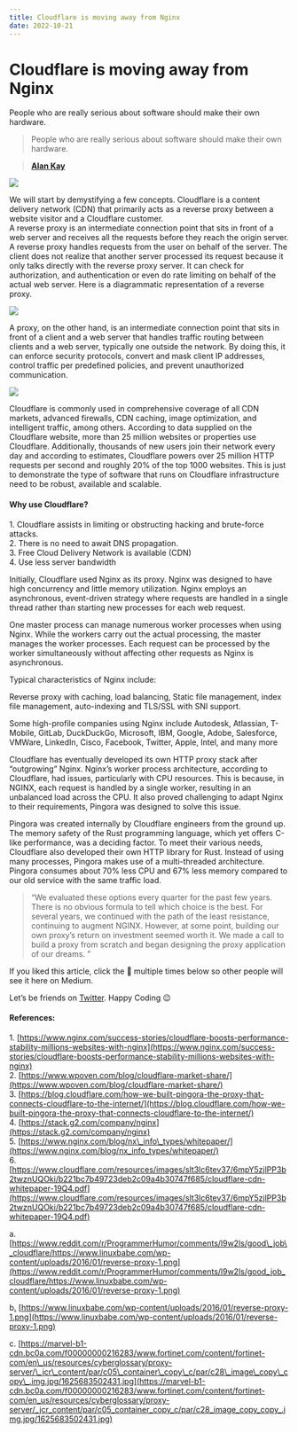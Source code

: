 ```yaml
---
title: Cloudflare is moving away from Nginx
date: 2022-10-21
---
```



# Cloudflare is moving away from Nginx

People who are really serious about software should make their own hardware.

> People who are really serious about software should make their own hardware.

> [**Alan Kay**](https://www.brainyquote.com/authors/alan-kay-quotes)

![](/blogs/medium/0__QqnGe0zcFVmyeKhy.jpg)

We will start by demystifying a few concepts. Cloudflare is a content delivery network (CDN) that primarily acts as a reverse proxy between a website visitor and a Cloudflare customer.  
A reverse proxy is an intermediate connection point that sits in front of a web server and receives all the requests before they reach the origin server. A reverse proxy handles requests from the user on behalf of the server. The client does not realize that another server processed its request because it only talks directly with the reverse proxy server. It can check for authorization, and authentication or even do rate limiting on behalf of the actual web server. Here is a diagrammatic representation of a reverse proxy.

![](/blogs/medium/0__Vuk9eAnYMY4ZkqX9.png)

A proxy, on the other hand, is an intermediate connection point that sits in front of a client and a web server that handles traffic routing between clients and a web server, typically one outside the network. By doing this, it can enforce security protocols, convert and mask client IP addresses, control traffic per predefined policies, and prevent unauthorized communication.

![](/blogs/medium/0__DXSOI8l3367sghd__.jpg)

Cloudflare is commonly used in comprehensive coverage of all CDN markets, advanced firewalls, CDN caching, image optimization, and intelligent traffic, among others. According to data supplied on the Cloudflare website, more than 25 million websites or properties use Cloudflare. Additionally, thousands of new users join their network every day and according to estimates, Cloudflare powers over 25 million HTTP requests per second and roughly 20% of the top 1000 websites. This is just to demonstrate the type of software that runs on Cloudflare infrastructure need to be robust, available and scalable.

#### Why use Cloudflare?

1\. Cloudflare assists in limiting or obstructing hacking and brute-force attacks.  
2\. There is no need to await DNS propagation.  
3\. Free Cloud Delivery Network is available (CDN)  
4\. Use less server bandwidth

Initially, Cloudflare used Nginx as its proxy. Nginx was designed to have high concurrency and little memory utilization. Nginx employs an asynchronous, event-driven strategy where requests are handled in a single thread rather than starting new processes for each web request.

One master process can manage numerous worker processes when using Nginx. While the workers carry out the actual processing, the master manages the worker processes. Each request can be processed by the worker simultaneously without affecting other requests as Nginx is asynchronous.

Typical characteristics of Nginx include:

Reverse proxy with caching, load balancing, Static file management, index file management, auto-indexing and TLS/SSL with SNI support.

Some high-profile companies using Nginx include Autodesk, Atlassian, T-Mobile, GitLab, DuckDuckGo, Microsoft, IBM, Google, Adobe, Salesforce, VMWare, LinkedIn, Cisco, Facebook, Twitter, Apple, Intel, and many more

Cloudflare has eventually developed its own HTTP proxy stack after “outgrowing” Nginx. Nginx’s worker process architecture, according to Cloudflare, had issues, particularly with CPU resources. This is because, in NGINX, each request is handled by a single worker, resulting in an unbalanced load across the CPU. It also proved challenging to adapt Nginx to their requirements, Pingora was designed to solve this issue.

Pingora was created internally by Cloudflare engineers from the ground up. The memory safety of the Rust programming language, which yet offers C-like performance, was a deciding factor. To meet their various needs, Cloudflare also developed their own HTTP library for Rust. Instead of using many processes, Pingora makes use of a multi-threaded architecture. Pingora consumes about 70% less CPU and 67% less memory compared to our old service with the same traffic load.

> “We evaluated these options every quarter for the past few years. There is no obvious formula to tell which choice is the best. For several years, we continued with the path of the least resistance, continuing to augment NGINX. However, at some point, building our own proxy’s return on investment seemed worth it. We made a call to build a proxy from scratch and began designing the proxy application of our dreams. ”

If you liked this article, click the 👏 multiple times below so other people will see it here on Medium.

Let’s be friends on [Twitter](https://twitter.com/b1ackd0t). Happy Coding 😉

#### References:

1\. [https://www.nginx.com/success-stories/cloudflare-boosts-performance-stability-millions-websites-with-nginx](https://www.nginx.com/success-stories/cloudflare-boosts-performance-stability-millions-websites-with-nginx)  
2\. [https://www.wpoven.com/blog/cloudflare-market-share/](https://www.wpoven.com/blog/cloudflare-market-share/)  
3\. [https://blog.cloudflare.com/how-we-built-pingora-the-proxy-that-connects-cloudflare-to-the-internet/](https://blog.cloudflare.com/how-we-built-pingora-the-proxy-that-connects-cloudflare-to-the-internet/)  
4\. [https://stack.g2.com/company/nginx](https://stack.g2.com/company/nginx)  
5\. [https://www.nginx.com/blog/nx\_info\_types/whitepaper/](https://www.nginx.com/blog/nx_info_types/whitepaper/)  
6\. [https://www.cloudflare.com/resources/images/slt3lc6tev37/6mpY5zjlPP3b2twznUQOki/b221bc7b49723deb2c09a4b30747f685/cloudflare-cdn-whitepaper-19Q4.pdf](https://www.cloudflare.com/resources/images/slt3lc6tev37/6mpY5zjlPP3b2twznUQOki/b221bc7b49723deb2c09a4b30747f685/cloudflare-cdn-whitepaper-19Q4.pdf)

a. [https://www.reddit.com/r/ProgrammerHumor/comments/l9w2ls/good\_job\_cloudflare/https://www.linuxbabe.com/wp-content/uploads/2016/01/reverse-proxy-1.png](https://www.reddit.com/r/ProgrammerHumor/comments/l9w2ls/good_job_cloudflare/https://www.linuxbabe.com/wp-content/uploads/2016/01/reverse-proxy-1.png)

b[.](https://www.nginx.com/success-stories/cloudflare-boosts-performance-stability-millions-websites-with-nginx) [https://www.linuxbabe.com/wp-content/uploads/2016/01/reverse-proxy-1.png](https://www.linuxbabe.com/wp-content/uploads/2016/01/reverse-proxy-1.png)

c. [https://marvel-b1-cdn.bc0a.com/f00000000216283/www.fortinet.com/content/fortinet-com/en\_us/resources/cyberglossary/proxy-server/\_jcr\_content/par/c05\_container\_copy\_c/par/c28\_image\_copy\_copy\_.img.jpg/1625683502431.jpg](https://marvel-b1-cdn.bc0a.com/f00000000216283/www.fortinet.com/content/fortinet-com/en_us/resources/cyberglossary/proxy-server/_jcr_content/par/c05_container_copy_c/par/c28_image_copy_copy_.img.jpg/1625683502431.jpg)
